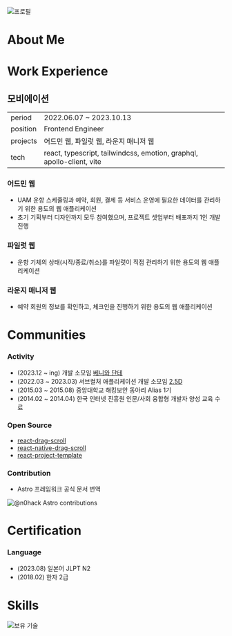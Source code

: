 
![프로필](./images/profile.webp)

# About Me

<AboutMe />

# Work Experience

## 모비에이션

|          |                                                                       |
| -------- | --------------------------------------------------------------------- |
| period   | 2022.06.07 ~ 2023.10.13                                               |
| position | Frontend Engineer                                                     |
| projects | 어드민 웹, 파일럿 웹, 라운지 매니저 웹                                |
| tech     | react, typescript, tailwindcss, emotion, graphql, apollo-client, vite |

### 어드민 웹

- UAM 운항 스케줄링과 예약, 회원, 결제 등 서비스 운영에 필요한 데이터를 관리하기 위한 용도의 웹 애플리케이션
- 초기 기획부터 디자인까지 모두 참여했으며, 프로젝트 셋업부터 배포까지 1인 개발 진행

### 파일럿 웹

- 운항 기체의 상태(시작/종료/취소)를 파일럿이 직접 관리하기 위한 용도의 웹 애플리케이션

### 라운지 매니저 웹

- 예약 회원의 정보를 확인하고, 체크인을 진행하기 위한 용도의 웹 애플리케이션

# Communities

### Activity

- (2023.12 ~ ing) 개발 소모임 [베니와 단테](#)
- (2022.03 ~ 2023.03) 서브컬처 애플리케이션 개발 소모임 [2.5D](#)
- (2015.03 ~ 2015.08) 중앙대학교 해킹보안 동아리 Alias 1기
- (2014.02 ~ 2014.04) 한국 인터넷 진흥원 인문/사회 융합형 개발자 양성 교육 수료

### Open Source

- [react-drag-scroll](#)
- [react-native-drag-scroll](#)
- [react-project-template](#)

### Contribution

- Astro 프레임워크 공식 문서 번역

![@n0hack Astro contributions](https://astro.badg.es/v2/contributor/n0hack.svg)

# Certification

### Language

- (2023.08) 일본어 JLPT N2
- (2018.02) 한자 2급

# Skills

![보유 기술](https://skillicons.dev/icons?i=html,css,js,ts,swift,tailwindcss,emotion,materialui,react,nextjs,gatsby,astro,electron,nodejs,express,supabase,firebase,graphql,apollo,webpack,vite,jest,githubactions,figma&perline=8)
